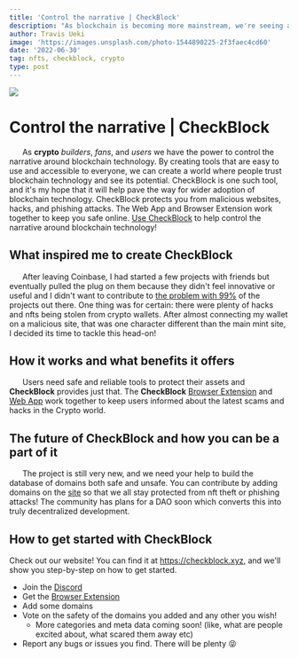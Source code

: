 ```yaml
---
title: 'Control the narrative | CheckBlock'
description: "As blockchain is becoming more mainstream, we're seeing a lot of negative media narratives. Here's what you can do to help control the narrative!"
author: Travis Ueki
image: 'https://images.unsplash.com/photo-1544890225-2f3faec4cd60'
date: '2022-06-30'
tag: nfts, checkblock, crypto
type: post
---
```



<div className="image-container">
  <Image src="/images/hacker.jpg" layout="fill" className="image" />
</div>

# Control the narrative | CheckBlock

&nbsp;&nbsp;&nbsp;&nbsp;&nbsp;&nbsp;As **crypto** _builders_, _fans_, and _users_ we have the power to control the narrative around blockchain technology. By creating tools that are easy to use and accessible to everyone, we can create a world where people trust blockchain technology and see its potential. CheckBlock is one such tool, and it's my hope that it will help pave the way for wider adoption of blockchain technology. CheckBlock protects you from malicious websites, hacks, and phishing attacks. The Web App and Browser Extension work together to keep you safe online. [Use CheckBlock](https://checkblock.xyz) to help control the narrative around blockchain technology!

## What inspired me to create CheckBlock

&nbsp;&nbsp;&nbsp;&nbsp;&nbsp;&nbsp;After leaving Coinbase, I had started a few projects with friends but eventually pulled the plug on them because they didn't feel innovative or useful and I didn't want to contribute to [the problem with 99%](/blog/99-problems) of the projects out there. One thing was for certain: there were plenty of hacks and nfts being stolen from crypto wallets. After almost connecting my wallet on a malicious site, that was one character different than the main mint site, I decided its time to tackle this head-on!

## How it works and what benefits it offers

&nbsp;&nbsp;&nbsp;&nbsp;&nbsp;&nbsp;Users need safe and reliable tools to protect their assets and **CheckBlock** provides just that. The **CheckBlock** [Browser Extension](https://chrome.google.com/webstore/detail/checkblockxyz/gaaphegpgplgkpfmpiiedjhhfpmhfacc) and [Web App](https://checkblock.xyz) work together to keep users informed about the latest scams and hacks in the Crypto world.

## The future of CheckBlock and how you can be a part of it

&nbsp;&nbsp;&nbsp;&nbsp;&nbsp;&nbsp;The project is still very new, and we need your help to build the database of domains both safe and unsafe. You can contribute by adding domains on the [site](https://checkblock.xyz) so that we all stay protected from nft theft or phishing attacks! The community has plans for a DAO soon which converts this into truly decentralized development.

## How to get started with CheckBlock

Check out our website! You can find it at https://checkblock.xyz, and we'll show you step-by-step on how to get started.

- Join the [Discord](https://discord.gg/V8SP4QhT)
- Get the [Browser Extension](https://chrome.google.com/webstore/detail/checkblockxyz/gaaphegpgplgkpfmpiiedjhhfpmhfacc)
- Add some domains
- Vote on the safety of the domains you added and any other you wish!
  - More categories and meta data coming soon! (like, what are people excited about, what scared them away etc)
- Report any bugs or issues you find. There will be plenty 😝
